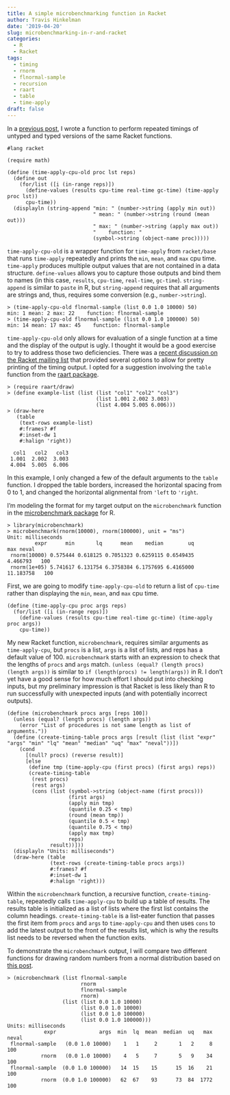 ```yaml
---
title: A simple microbenchmarking function in Racket
author: Travis Hinkelman
date: '2019-04-20'
slug: microbenchmarking-in-r-and-racket
categories:
  - R
  - Racket
tags:
  - timing
  - rnorm
  - flnormal-sample
  - recursion
  - raart
  - table
  - time-apply
draft: false
---
```

In a [previous post](/post/stochastic-population-model-r-racket/), I wrote a function to perform repeated timings of untyped and typed versions of the same Racket functions. 

```
#lang racket

(require math)

(define (time-apply-cpu-old proc lst reps)
  (define out
    (for/list ([i (in-range reps)])
      (define-values (results cpu-time real-time gc-time) (time-apply proc lst))
      cpu-time))
  (displayln (string-append "min: " (number->string (apply min out))
                            " mean: " (number->string (round (mean out)))
                            " max: " (number->string (apply max out))
                            "    function: "
                            (symbol->string (object-name proc)))))
```

`time-apply-cpu-old` is a wrapper function for `time-apply` from `racket/base` that runs `time-apply` repeatedly and prints the `min`, `mean`, and `max` cpu time. `time-apply` produces multiple output values that are not contained in a data structure. `define-values` allows you to capture those outputs and bind them to names (in this case, `results`, `cpu-time`, `real-time`, `gc-time`). `string-append` is similar to `paste` in R, but `string-append` requires that all arguments are strings and, thus, requires some conversion (e.g., `number->string`).

```
> (time-apply-cpu-old flnormal-sample (list 0.0 1.0 10000) 50)
min: 1 mean: 2 max: 22    function: flnormal-sample
> (time-apply-cpu-old flnormal-sample (list 0.0 1.0 100000) 50)
min: 14 mean: 17 max: 45    function: flnormal-sample
```

`time-apply-cpu-old` only allows for evaluation of a single function at a time and the display of the output is ugly. I thought it would be a good exercise to try to address those two deficiencies. There was a [recent discussion on the Racket mailing list](https://groups.google.com/forum/#!topic/racket-users/7MCIp7RmTh8) that provided several options to allow for pretty printing of the timing output. I opted for a suggestion involving the `table` function from the [raart package](https://docs.racket-lang.org/raart/index.html?q=raart).

```
> (require raart/draw)
> (define example-list (list (list "col1" "col2" "col3")
                             (list 1.001 2.002 3.003)
                             (list 4.004 5.005 6.006)))
> (draw-here
   (table
    (text-rows example-list)
    #:frames? #f
    #:inset-dw 1
    #:halign 'right))
    
  col1   col2   col3 
 1.001  2.002  3.003 
 4.004  5.005  6.006 
```

In this example, I only changed a few of the default arguments to the `table` function. I dropped the table borders, increased the horizontal spacing from 0 to 1, and changed the horizontal alignmental from `'left` to `'right`. 

I'm modeling the format for my target output on the `microbenchmark` function in the [microbenchmark package](https://cran.r-project.org/web/packages/microbenchmark/index.html) for R. 

```
> library(microbenchmark)
> microbenchmark(rnorm(10000), rnorm(100000), unit = "ms")
Unit: milliseconds
         expr      min       lq      mean    median        uq       max neval
 rnorm(10000) 0.575444 0.618125 0.7051323 0.6259115 0.6549435  4.466793   100
 rnorm(1e+05) 5.741617 6.131754 6.3758384 6.1757695 6.4165000 11.183758   100
```

First, we are going to modify `time-apply-cpu-old` to return a list of `cpu-time` rather than displaying the `min`, `mean`, and `max` cpu time.

```
(define (time-apply-cpu proc args reps)
  (for/list ([i (in-range reps)])
    (define-values (results cpu-time real-time gc-time) (time-apply proc args))
    cpu-time))
```

My new Racket function, `microbenchmark`, requires similar arguments as `time-apply-cpu`, but `procs` is a list, `args` is a list of lists, and reps has a default value of 100. `microbenchmark` starts with an expression to check that the lengths of `procs` and `args` match. `(unless (equal? (length procs) (length args))` is similar to `if (length(procs) != length(args))` in R. I don't yet have a good sense for how much effort I should put into checking inputs, but my preliminary impression is that Racket is less likely than R to run successfully with unexpected inputs (and with potentially incorrect outputs).

```
(define (microbenchmark procs args [reps 100])
  (unless (equal? (length procs) (length args))
    (error "List of procedures is not same length as list of arguments."))
  (define (create-timing-table procs args [result (list (list "expr" "args" "min" "lq" "mean" "median" "uq" "max" "neval"))])
    (cond
      [(null? procs) (reverse result)]
      [else
       (define tmp (time-apply-cpu (first procs) (first args) reps))
       (create-timing-table
        (rest procs)
        (rest args)
        (cons (list (symbol->string (object-name (first procs)))
                    (first args)
                    (apply min tmp)
                    (quantile 0.25 < tmp)
                    (round (mean tmp))
                    (quantile 0.5 < tmp)
                    (quantile 0.75 < tmp)
                    (apply max tmp)
                    reps)
              result))]))
  (displayln "Units: milliseconds")
  (draw-here (table
              (text-rows (create-timing-table procs args))
              #:frames? #f
              #:inset-dw 1
              #:halign 'right)))
```

Within the `microbenchmark` function, a recursive function, `create-timing-table`, repeatedly calls `time-apply-cpu` to build up a table of results. The results table is initialized as a list of lists where the first list contains the column headings. `create-timing-table` is a list-eater function that passes the first item from `procs` and `args` to `time-apply-cpu` and then uses `cons` to add the latest output to the front of the results list, which is why the results list needs to be reversed when the function exits. 

To demonstrate the `microbenchmark` output, I will compare two different functions for drawing random numbers from a normal distribution based on [this post](/post/generating-random-numbers-r-racket/).

```
> (microbenchmark (list flnormal-sample
                        rnorm
                        flnormal-sample
                        rnorm)
                  (list (list 0.0 1.0 10000)
                        (list 0.0 1.0 10000)
                        (list 0.0 1.0 100000)
                        (list 0.0 1.0 100000)))
Units: milliseconds
            expr              args  min  lq  mean  median  uq   max  neval 
 flnormal-sample   (0.0 1.0 10000)    1   1     2       1   2     8    100 
           rnorm   (0.0 1.0 10000)    4   5     7       5   9    34    100 
 flnormal-sample  (0.0 1.0 100000)   14  15    15      15  16    21    100 
           rnorm  (0.0 1.0 100000)   62  67    93      73  84  1772    100 
```

